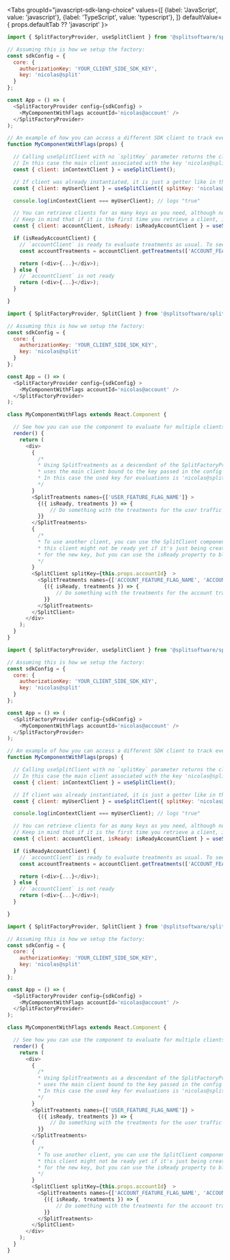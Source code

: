 
<Tabs
  groupId="javascript-sdk-lang-choice"
  values={[
    {label: 'JavaScript', value: 'javascript'},
    {label: 'TypeScript', value: 'typescript'},
  ]} defaultValue={ props.defaultTab ?? 'javascript' }>
  <TabItem value="javascript">

```javascript title="Using the useSplitClient hook"
import { SplitFactoryProvider, useSplitClient } from '@splitsoftware/splitio-react';

// Assuming this is how we setup the factory:
const sdkConfig = {
  core: {
    authorizationKey: 'YOUR_CLIENT_SIDE_SDK_KEY',
    key: 'nicolas@split'
  }
};

const App = () => (
  <SplitFactoryProvider config={sdkConfig} >
    <MyComponentWithFlags accountId='nicolas@account' />
  </SplitFactoryProvider>
);

// An example of how you can access a different SDK client to track events or evaluate flags in a function component with `useSplitClient` hook.
function MyComponentWithFlags(props) {

  // Calling useSplitClient with no `splitKey` parameter returns the client on the Split context.
  // In this case the main client associated with the key 'nicolas@split' provided on initialization.
  const { client: inContextClient } = useSplitClient();

  // If client was already instantiated, it is just a getter like in the regular JS SDK.
  const { client: myUserClient } = useSplitClient({ splitKey: 'nicolas@split' });

  console.log(inContextClient === myUserClient); // logs "true"

  // You can retrieve clients for as many keys as you need, although not recommended to create more than you absolutely need to.
  // Keep in mind that if it is the first time you retrieve a client, it might not be ready yet.
  const { client: accountClient, isReady: isReadyAccountClient } = useSplitClient({ splitKey: this.props.accountId });

  if (isReadyAccountClient) {
    // `accountClient` is ready to evaluate treatments as usual. To see more information about the client API go to the docs for JavaScript SDK.
    const accountTreatments = accountClient.getTreatments(['ACCOUNT_FEATURE_FLAG_NAME', 'ACCOUNT_FEATURE_FLAG_NAME_2']);

    return (<div>{...}</div>);
  } else {
    // `accountClient` is not ready
    return (<div>{...}</div>);
  }

}
```

```javascript title="Using SplitClient component (deprecated)"
import { SplitFactoryProvider, SplitClient } from '@splitsoftware/splitio-react';

// Assuming this is how we setup the factory:
const sdkConfig = {
  core: {
    authorizationKey: 'YOUR_CLIENT_SIDE_SDK_KEY',
    key: 'nicolas@split'
  }
};

const App = () => (
  <SplitFactoryProvider config={sdkConfig} > 
    <MyComponentWithFlags accountId='nicolas@account' /> 
  </SplitFactoryProvider>
);

class MyComponentWithFlags extends React.Component {

  // See how you can use the component to evaluate for multiple clients in your templates.
  render() {
    return (
      <div>
        {
          /*
          * Using SplitTreatments as a descendant of the SplitFactoryProvider with no SplitClient wrapping it,
          * uses the main client bound to the key passed in the config for evaluations.
          * In this case the used key for evaluations is 'nicolas@split'.
          */
        }
        <SplitTreatments names={['USER_FEATURE_FLAG_NAME']} >
          {({ isReady, treatments }) => {
              // Do something with the treatments for the user traffic type.
          }}
        </SplitTreatments>
        {
          /*
          * To use another client, you can use the SplitClient component. Keep in mind that
          * this client might not be ready yet if it's just being created and still downloading segments
          * for the new key, but you can use the isReady property to block until ready.
          */
        }
        <SplitClient splitKey={this.props.accountId}  >
          <SplitTreatments names={['ACCOUNT_FEATURE_FLAG_NAME', 'ACCOUNT_FEATURE_FLAG_NAME_2']} >
            {({ isReady, treatments }) => {
                // Do something with the treatments for the account traffic type.
            }}
          </SplitTreatments>
        </SplitClient>
      </div>
    );
  }
}
```

  </TabItem>
  <TabItem value="typescript">

```javascript title="Using the useSplitClient hook"
import { SplitFactoryProvider, useSplitClient } from '@splitsoftware/splitio-react';

// Assuming this is how we setup the factory:
const sdkConfig = {
  core: {
    authorizationKey: 'YOUR_CLIENT_SIDE_SDK_KEY',
    key: 'nicolas@split'
  }
};

const App = () => (
  <SplitFactoryProvider config={sdkConfig} >
    <MyComponentWithFlags accountId='nicolas@account' />
  </SplitFactoryProvider>
);

// An example of how you can access a different SDK client to track events or evaluate flags in a function component with `useSplitClient` hook.
function MyComponentWithFlags(props) {

  // Calling useSplitClient with no `splitKey` parameter returns the client on the Split context.
  // In this case the main client associated with the key 'nicolas@split' provided on initialization.
  const { client: inContextClient } = useSplitClient();

  // If client was already instantiated, it is just a getter like in the regular JS SDK.
  const { client: myUserClient } = useSplitClient({ splitKey: 'nicolas@split' });

  console.log(inContextClient === myUserClient); // logs "true"

  // You can retrieve clients for as many keys as you need, although not recommended to create more than you absolutely need to.
  // Keep in mind that if it is the first time you retrieve a client, it might not be ready yet.
  const { client: accountClient, isReady: isReadyAccountClient } = useSplitClient({ splitKey: this.props.accountId });

  if (isReadyAccountClient) {
    // `accountClient` is ready to evaluate treatments as usual. To see more information about the client API go to the docs for JavaScript SDK.
    const accountTreatments = accountClient.getTreatments(['ACCOUNT_FEATURE_FLAG_NAME', 'ACCOUNT_FEATURE_FLAG_NAME_2']);

    return (<div>{...}</div>);
  } else {
    // `accountClient` is not ready
    return (<div>{...}</div>);
  }

}
```

```javascript title="Using SplitClient component (deprecated)"
import { SplitFactoryProvider, SplitClient } from '@splitsoftware/splitio-react';

// Assuming this is how we setup the factory:
const sdkConfig = {
  core: {
    authorizationKey: 'YOUR_CLIENT_SIDE_SDK_KEY',
    key: 'nicolas@split'
  }
};

const App = () => (
  <SplitFactoryProvider config={sdkConfig} > 
    <MyComponentWithFlags accountId='nicolas@account' /> 
  </SplitFactoryProvider>
);

class MyComponentWithFlags extends React.Component {

  // See how you can use the component to evaluate for multiple clients in your templates.
  render() {
    return (
      <div>
        {
          /*
          * Using SplitTreatments as a descendant of the SplitFactoryProvider with no SplitClient wrapping it,
          * uses the main client bound to the key passed in the config for evaluations.
          * In this case the used key for evaluations is 'nicolas@split'.
          */
        }
        <SplitTreatments names={['USER_FEATURE_FLAG_NAME']} >
          {({ isReady, treatments }) => {
              // Do something with the treatments for the user traffic type.
          }}
        </SplitTreatments>
        {
          /*
          * To use another client, you can use the SplitClient component. Keep in mind that
          * this client might not be ready yet if it's just being created and still downloading segments
          * for the new key, but you can use the isReady property to block until ready.
          */
        }
        <SplitClient splitKey={this.props.accountId}  >
          <SplitTreatments names={['ACCOUNT_FEATURE_FLAG_NAME', 'ACCOUNT_FEATURE_FLAG_NAME_2']} >
            {({ isReady, treatments }) => {
                // Do something with the treatments for the account traffic type.
            }}
          </SplitTreatments>
        </SplitClient>
      </div>
    );
  }
}
```

  </TabItem>
</Tabs>